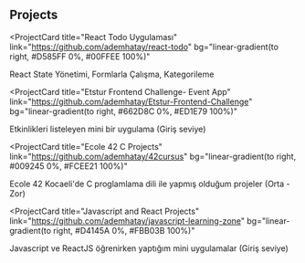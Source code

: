 ## Projects

<ProjectCard
  title="React Todo Uygulaması"
  link="https://github.com/ademhatay/react-todo"
  bg="linear-gradient(to right, #D585FF 0%, #00FFEE 100%)"
>
  React State Yönetimi, Formlarla Çalışma, Kategorileme
</ProjectCard>

<ProjectCard
  title="Etstur Frontend Challenge- Event App"
  link="https://github.com/ademhatay/Etstur-Frontend-Challenge"
  bg="linear-gradient(to right, #662D8C 0%, #ED1E79 100%)"
>
  Etkinlikleri listeleyen mini bir uygulama (Giriş seviye)
</ProjectCard>


<ProjectCard
  title="Ecole 42 C Projects"
  link="https://github.com/ademhatay/42cursus"
  bg="linear-gradient(to right, #009245 0%, #FCEE21 100%)"
>
  Ecole 42 Kocaeli'de C proglamlama dili ile yapmış olduğum projeler
  (Orta - Zor)
</ProjectCard>


<ProjectCard
  title="Javascript and React Projects"
  link="https://github.com/ademhatay/javascript-learning-zone"
  bg="linear-gradient(to right, #D4145A 0%, #FBB03B 100%)"
>
  Javascript ve ReactJS öğrenirken yaptığım mini uygulamalar (Giriş seviye)
</ProjectCard>




